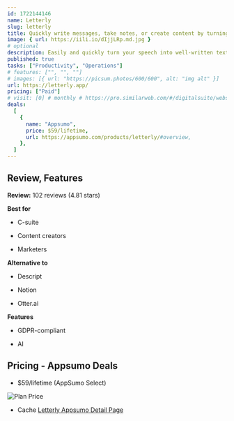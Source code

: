 ```yaml
---
id: 1722144146
name: Letterly
slug: letterly
title: Quickly write messages, take notes, or create content by turning your speech into well-written text
image: { url: https://iili.io/dIjjLRp.md.jpg }
# optional
description: Easily and quickly turn your speech into well-written text using a convenient mobile app. Capture your voice and then let AI do the writing messages, social media posts, notes – whatever you want
published: true
tasks: ["Productivity", "Operations"]
# features: ["", "", ""]
# images: [{ url: "https://picsum.photos/600/600", alt: "img alt" }]
url: https://letterly.app/
pricing: ["Paid"]
# visit: [0] # monthly # https://pro.similarweb.com/#/digitalsuite/websiteanalysis/home
deals:
  [
    {
      name: "Appsumo",
      price: $59/lifetime,
      url: https://appsumo.com/products/letterly/#overview,
    },
  ]
---
```


## Review, Features

**Review:** 102 reviews (4.81 stars)

**Best for**

- C-suite

- Content creators

- Marketers

**Alternative to**

- Descript

- Notion

- Otter.ai

**Features**

- GDPR-compliant

- AI

## Pricing - Appsumo Deals

- $59/lifetime (AppSumo Select)

<Img src="https://iili.io/dIwljDb.png" alt="Plan Price" />

- Cache [Letterly Appsumo Detail Page](https://iili.io/dIwl6ba.png)
